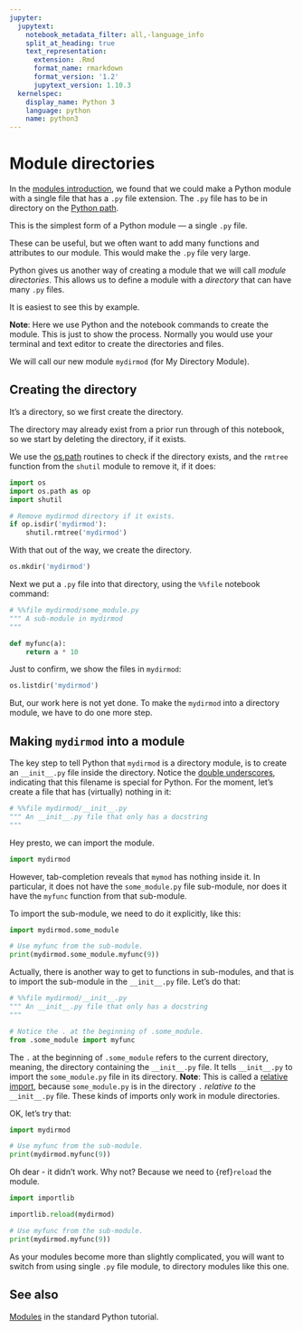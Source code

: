```yaml
---
jupyter:
  jupytext:
    notebook_metadata_filter: all,-language_info
    split_at_heading: true
    text_representation:
      extension: .Rmd
      format_name: rmarkdown
      format_version: '1.2'
      jupytext_version: 1.10.3
  kernelspec:
    display_name: Python 3
    language: python
    name: python3
---
```


# Module directories

In the [modules introduction](on_modules.Rmd), we found that we could make a
Python module with a single file that has a `.py` file extension.  The `.py`
file has to be in directory on the [Python path](sys_path.Rmd).

This is the simplest form of a Python module — a single `.py` file.

These can be useful, but we often want to add many functions and attributes to our module.  This would make the `.py` file very large.

Python gives us another way of creating a module that we will call *module
directories*.  This allows us to define a module with a *directory* that can have many `.py` files.

It is easiest to see this by example.

**Note**: Here we use Python and the notebook commands to create the module.
This is just to show the process.  Normally you would use your terminal and
text editor to create the directories and files.

We will call our new module `mydirmod` (for My Directory Module).

## Creating the directory

It's a directory, so we first create the directory.

The directory may already exist from a prior run through of this notebook, so we start by deleting the directory, if it exists.

We use the [os.path](path_manipulation.Rmd) routines to check if the directory
exists, and the `rmtree` function from the `shutil` module to remove it, if it
does:

```python
import os
import os.path as op
import shutil
```

```python
# Remove mydirmod directory if it exists.
if op.isdir('mydirmod'):
    shutil.rmtree('mydirmod')
```

With that out of the way, we create the directory.

```python
os.mkdir('mydirmod')
```

Next we put a `.py` file into that directory, using the `%%file` notebook command:

```python
# %%file mydirmod/some_module.py
""" A sub-module in mydirmod
"""

def myfunc(a):
    return a * 10
```

Just to confirm, we show the files in `mydirmod`:

```python
os.listdir('mydirmod')
```

But, our work here is not yet done.  To make the `mydirmod` into a directory
module, we have to do one more step.


## Making `mydirmod` into a module

The key step to tell Python that `mydirmod` is a directory module, is to create
an `__init__.py` file inside the directory.  Notice the [double
underscores](dunders.Rmd), indicating that this filename is special for Python.
For the moment, let's create a file that has (virtually) nothing in it:

```python
# %%file mydirmod/__init__.py
""" An __init__.py file that only has a docstring
"""
```

Hey presto, we can import the module.

```python
import mydirmod
```

However, tab-completion reveals that `mymod` has nothing inside it.  In particular, it does not have the `some_module.py` file sub-module, nor does it have the `myfunc` function from that sub-module.

To import the sub-module, we need to do it explicitly, like this:

```python
import mydirmod.some_module

# Use myfunc from the sub-module.
print(mydirmod.some_module.myfunc(9))
```

Actually, there is another way to get to functions in sub-modules, and that is to import the sub-module in the `__init__.py` file.  Let's do that:

```python
# %%file mydirmod/__init__.py
""" An __init__.py file that only has a docstring
"""

# Notice the . at the beginning of .some_module.
from .some_module import myfunc
```

The `.` at the beginning of `.some_module` refers to the current directory,
meaning, the directory containing the `__init__.py` file.  It tells
`__init__.py` to import the `some_module.py` file in its directory.  **Note**:
This is called a [relative
import](https://docs.python.org/3/reference/import.html#package-relative-imports),
because `some_module.py` is in the directory `.` *relative to* the
`__init__.py` file.  These kinds of imports only work in module directories.


OK, let's try that:

```python
import mydirmod

# Use myfunc from the sub-module.
print(mydirmod.myfunc(9))
```

Oh dear - it didn't work.  Why not?  Because we need to {ref}`reload` the
module.

```python
import importlib

importlib.reload(mydirmod)
```

```python
# Use myfunc from the sub-module.
print(mydirmod.myfunc(9))
```

As your modules become more than slightly complicated, you will want to switch
from using single `.py` file module, to directory modules like this one.

## See also

[Modules](https://docs.python.org/3/tutorial/modules.html) in the standard
Python tutorial.
